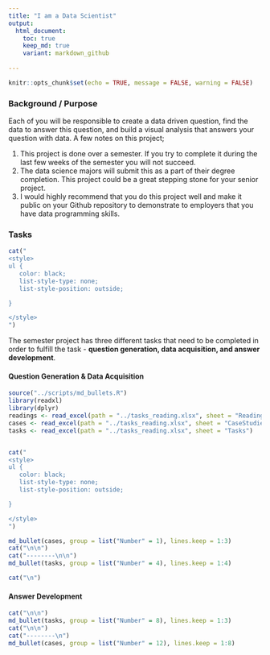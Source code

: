 ```yaml
---
title: "I am a Data Scientist"
output:
  html_document:
    toc: true
    keep_md: true
    variant: markdown_github  
  
---
```


```r
knitr::opts_chunk$set(echo = TRUE, message = FALSE, warning = FALSE)
```

### Background / Purpose

Each of you will be responsible to create a data driven question, find the data to answer this question, and build a visual analysis that answers your question with data.  A few notes on this project;

1. This project is done over a semester.  If you try to complete it during the last few weeks of the semester you will not succeed.
2. The data science majors will submit this as a part of their degree completion.  This project could be a great stepping stone for your senior project.
3. I would highly recommend that you do this project well and make it public on your Github repository to demonstrate to employers that you have data programming skills.

### Tasks

```r
cat("
<style>
ul {
   color: black;
   list-style-type: none;
   list-style-position: outside;

}

</style>
")
```

The semester project has three different tasks that need to be completed in order to fulfill the task - **question generation, data acquisition, and answer development**.

#### Question Generation & Data Acquisition

```r
source("../scripts/md_bullets.R")
library(readxl)
library(dplyr)
readings <- read_excel(path = "../tasks_reading.xlsx", sheet = "Reading")
cases <- read_excel(path = "../tasks_reading.xlsx", sheet = "CaseStudies")
tasks <- read_excel(path = "../tasks_reading.xlsx", sheet = "Tasks")


cat("
<style>
ul {
   color: black;
   list-style-type: none;
   list-style-position: outside;

}

</style>
")
```


```r

md_bullet(cases, group = list("Number" = 1), lines.keep = 1:3)
cat("\n\n")
cat("--------\n\n")
md_bullet(tasks, group = list("Number" = 4), lines.keep = 1:4)

cat("\n")

```


#### Answer Development


```r

cat("\n\n")
md_bullet(tasks, group = list("Number" = 8), lines.keep = 1:3)
cat("\n\n")
cat("--------\n")
md_bullet(cases, group = list("Number" = 12), lines.keep = 1:8)


```